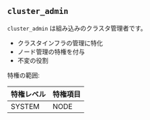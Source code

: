 ## `cluster_admin`

`cluster_admin` は組み込みのクラスタ管理者です。

- クラスタインフラの管理に特化
- ノード管理の特権を付与
- 不変の役割

特権の範囲:

| 特権レベル       | 特権項目       |
| ---------------- | -------------- |
| SYSTEM           | NODE           |
